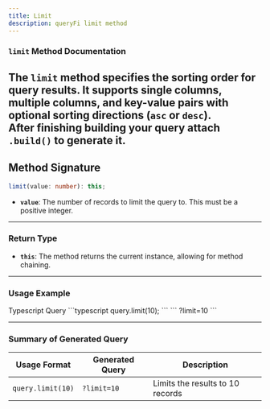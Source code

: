 ```yaml
---
title: Limit
description: queryFi limit method
---
```


### `limit` Method Documentation

The `limit` method specifies the sorting order for query results. It supports **single columns**, **multiple columns**, and **key-value pairs** with optional sorting directions (`asc` or `desc`).  
<Note type="note" title="Note">
  **After finishing building your query attach `.build()` to generate it.**
</Note>
---

## Method Signature

```typescript
limit(value: number): this;
```

- **`value`**: The number of records to limit the query to. This must be a positive integer.

---

### Return Type

- **`this`**: The method returns the current instance, allowing for method chaining.

---

### Usage Example

<Tabs defaultValue="ts" className="pt-5 pb-1">
  <TabsList>
    <TabsTrigger value="ts">Typescript</TabsTrigger>
    <TabsTrigger value="string">Query</TabsTrigger>
  </TabsList>
  <TabsContent value="ts">
    ```typescript
    query.limit(10);
    ```
  </TabsContent>
  <TabsContent value="string">
    ```
    ?limit=10
    ```
  </TabsContent>
</Tabs>

---

### Summary of Generated Query

| **Usage Format**         | **Generated Query**    | **Description**                          |
|--------------------------|------------------------|------------------------------------------|
| `query.limit(10)`         | `?limit=10`            | Limits the results to 10 records         |
